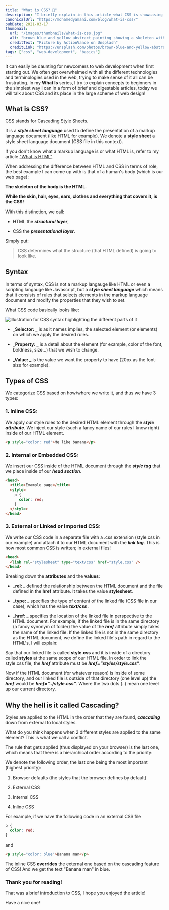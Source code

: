 ```yaml
---
title: "What is CSS? 🤔"
description: "I briefly explain in this article what CSS is showcasing its presentational part for web pages with a code snippet."
canonicalUrl: "https://mohamedyamani.com/blog/what-is-css/"
pubDate: 2021-03-17
thumbnail:
  url: "/images/thumbnails/what-is-css.jpg"
  alt: "brown blue and yellow abstract painting showing a skeleton with a mustache playing the guitar and singing"
  creditText: "Picture by ActionVance on Unsplash"
  creditLink: "https://unsplash.com/photos/brown-blue-and-yellow-abstract-painting-vjUokUWbFOs?utm_medium=referral&utm_source=mohamedyamani.com"
tags: ["css", "web-development", "basics"]
---
```


It can easily be daunting for newcomers to web development when first starting out. We often get overwhelmed with all the different technologies and terminologies used in the web, trying to make sense of it all can be frustrating. In my **What Is** series, I try to explain concepts to beginners in the simplest way I can in a form of brief and digestable articles, today we will talk about CSS and its place in the large scheme of web design!

## What is CSS?

CSS stands for Cascading Style Sheets.

It is a **_style sheet language_** used to define the presentation of a markup language document (like HTML for example). We denote a **style sheet** a style sheet language document (CSS file in this context).

If you don't know what a markup language is or what HTML is, refer to my article ["What is HTML"](https://yamanidev.hashnode.dev/what-is-html)

When addressing the difference between HTML and CSS in terms of role, the best example I can come up with is that of a human's body (which is our web page):

**The skeleton of the body is the HTML.**

**While the skin, hair, eyes, ears, clothes and everything that covers it, is the CSS!**

With this distinction, we call:

- HTML the **_structural layer_**,

- CSS the **_presentational layer_**.

Simply put:

> CSS determines what the structure (that HTML defined) is going to look like.

## Syntax

In terms of syntax, CSS is not a markup langauge like HTML or even a scripting langauge like Javascript, but a **_style sheet language_** which means that it consists of rules that selects elements in the markup language document and modify the properties that they wish to set.

What CSS code basically looks like:

![Illustration for CSS syntax highlighting the different parts of it](/images/css-syntax.png)

- **_Selector: _** is as it names implies, the selected element (or elements) on which we apply the desired rules.

- **_Property: _** is a detail about the element (for example, color of the font, boldness, size...) that we wish to change.

- **_Value: _** is the value we want the property to have (20px as the font-size for example).

## Types of CSS

We categorize CSS based on how/where we write it, and thus we have 3 types:

### 1. Inline CSS:

We apply our style rules to the desired HTML element through the **_style attribute_**. We inject our style (such a fancy name of our rules I know right) inside of our HTML element.

```html
<p style="color: red">Me like banana</p>
```

### 2. Internal or Embedded CSS:

We insert our CSS inside of the HTML document through the **_style tag_** that we place inside of our **_head section_**.

```html
<head>
  <title>Example page</title>
  <style>
    p {
      color: red;
    }
  </style>
</head>
```

### 3. External or Linked or Imported CSS:

We write our CSS code in a separate file with a .css extension (style.css in our example) and attach it to our HTML document with the **_link tag_**. This is how most common CSS is written; in external files!

```html
<head>
  <link rel="stylesheet" type="text/css" href="style.css" />
</head>
```

Breaking down the **attributes** and the **values**:

- **_rel: _** defined the relationship between the HTML document and the file defined in the **href** attribute. It takes the value **stylesheet**.

- **_type: _** specifies the type of content of the linked file (CSS file in our case), which has the value **_text/css_** .

- **_href: _** specifies the location of the linked file in perspective to the HTML document. For example, if the linked file is in the same directory (a fancy synonym of folder) the value of the **_href_** attribute simply takes the name of the linked file. If the linked file is not in the same directory as the HTML document, we define the linked file's path in regard to the HTML's, I will explain:

Say that our linked file is called **style.css** and it is inside of a directory called **styles** at the same scope of our HTML file. In order to link the style.css file, the **_href_** attribute must be **_href="styles/style.css"_**.

Now if the HTML document (for whatever reason) is inside of some directory, and our linked file is outside of that directory (one level up) the **_href_** would be **_href="../style.css"_**. Where the two dots (..) mean one level up our current directory.

## Why the hell is it called Cascading?

Styles are applied to the HTML in the order that they are found, **_cascading_** down from external to local styles.

What do you think happens when 2 different styles are applied to the same element? This is what we call a conflict.

The rule that gets applied (thus displayed on your browser) is the last one, which means that there is a hierarchical order according to the priority:

We denote the following order, the last one being the most important (highest priority):

1. Browser defaults (the styles that the browser defines by default)

2. External CSS

3. Internal CSS

4. Inline CSS

For example, if we have the following code in an external CSS file

```css
p {
  color: red;
}
```

and

```html
<p style="color: blue">Banana man</p>
```

The inline CSS **overrides** the external one based on the cascading feature of CSS!
And we get the text "Banana man" in blue.

### Thank you for reading!

That was a brief introduction to CSS, I hope you enjoyed the article!

Have a nice one!
